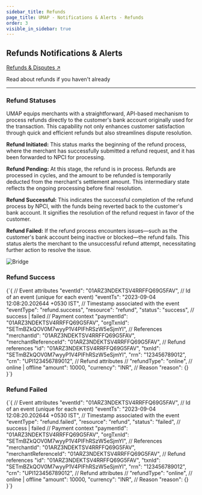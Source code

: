 ```yaml
---
sidebar_title: Refunds
page_title: UMAP - Notifications & Alerts - Refunds
order: 3
visible_in_sidebar: true
---
```


## Refunds Notifications & Alerts

<Card padding="small" shape="rounded">
    <a href="/payments/umap/refunds-disputes" target="_blank">
        Refunds & Disputes ↗
    </a>
    <p>
        Read about refunds if you haven't already
    </p>
</Card>

<hr class="primary"/>

### Refund Statuses

UMAP equips merchants with a straightforward, API-based mechanism to process refunds directly to the customer's bank account originally used for the transaction. This capability not only enhances customer satisfaction through quick and efficient refunds but also streamlines dispute resolution.

**Refund Initiated:** This status marks the beginning of the refund process, where the merchant has successfully submitted a refund request, and it has been forwarded to NPCI for processing.

**Refund Pending:** At this stage, the refund is in process. Refunds are processed in cycles, and the amount to be refunded is temporarily deducted from the merchant's settlement amount. This intermediary state reflects the ongoing processing before final resolution.

**Refund Successful:** This indicates the successful completion of the refund process by NPCI, with the funds being reverted back to the customer's bank account. It signifies the resolution of the refund request in favor of the customer.

**Refund Failed:** If the refund process encounters issues—such as the customer's bank account being inactive or blocked—the refund fails. This status alerts the merchant to the unsuccessful refund attempt, necessitating further action to resolve the issue.

<img
  src="https://storage.googleapis.com/strapi-assets/latest/refund-statuses/refund-statuses.png"
  alt="Bridge"
/>

### Refund Success

<CodeBlockWithCopy language="json">
{`{
   // Event attributes
   "eventId": "01ARZ3NDEKTSV4RRFFQ69G5FAV", // Id of an event (unique for each event)
   "eventTs": "2023-09-04 12:08:20.202644 +0530 IST", // Timestamp associated with the event
   "eventType": "refund.success",
   "resource": "refund",
   "status": "success", // success | failed
   // Payment context
   "paymentId": "01ARZ3NDEKTSV4RRFFQ69G5FAV",
   "orgTxnId": "SETmBZkQOV0M7wyyP1V4PIFhRSzW5eSjmYI",
   // References
   "merchantId": "01ARZ3NDEKTSV4RRFFQ69G5FAV",
   "merchantReferenceId": "01ARZ3NDEKTSV4RRFFQ69G5FAV",
   // Refund references
   "id": "01ARZ3NDEKTSV4RRFFQ69G5FAV",
   "txnId": "SETmBZkQOV0M7wyyP1V4PIFhRSzW5eSjmYI",
   "rrn": "123456789012",
   "crn": "UPI123456789012",
   // Refund attributes
   // "refundType": "online", // online | offline
   "amount": 10000,
   "currency": "INR",
   // Reason
   "reason": {}
}`}
</CodeBlockWithCopy>

### Refund Failed

<CodeBlockWithCopy language="json">
{`{
   // Event attributes
   "eventId": "01ARZ3NDEKTSV4RRFFQ69G5FAV", // Id of an event (unique for each event)
   "eventTs": "2023-09-04 12:08:20.202644 +0530 IST", // Timestamp associated with the event
   "eventType": "refund.failed",
   "resource": "refund",
   "status": "failed", // success | failed
   // Payment context
   "paymentId": "01ARZ3NDEKTSV4RRFFQ69G5FAV",
   "orgTxnId": "SETmBZkQOV0M7wyyP1V4PIFhRSzW5eSjmYI",
   // References
   "merchantId": "01ARZ3NDEKTSV4RRFFQ69G5FAV",
   "merchantReferenceId": "01ARZ3NDEKTSV4RRFFQ69G5FAV",
   // Refund references
   "id": "01ARZ3NDEKTSV4RRFFQ69G5FAV",
   "txnId": "SETmBZkQOV0M7wyyP1V4PIFhRSzW5eSjmYI",
   "rrn": "123456789012",
   "crn": "UPI123456789012",
   // Refund attributes
   // "refundType": "online", // online | offline
   "amount": 10000,
   "currency": "INR",
   // Reason
   "reason": {}
}`}
</CodeBlockWithCopy>